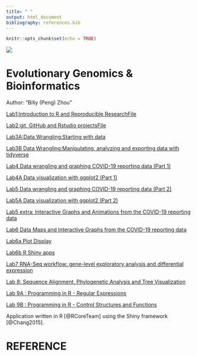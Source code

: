 ```yaml
---
title: " "
output: html_document
bibliography: references.bib
---
```


```r
knitr::opts_chunk$set(echo = TRUE)
```
![](image/Image_2.jpg)

# Evolutionary Genomics & Bioinformatics
Author: "Billy (Peng) Zhou"


[Lab1:Introduction to R and Reproducible ResearchFile](Lab_1.html)

[Lab2:git, GitHub and Rstudio projectsFile](Lab2_Rmd.html)

[Lab3A:Data Wrangling:Starting with data](Lab3A.html)

[Lab3B Data Wrangling:Manipulating, analyzing and exporting data with tidyverse](Lab3B.html)

[Lab4 Data wrangling and graphing COVID-19 reporting data (Part 1)](Lab4.html) 

[Lab4A Data visualization with ggplot2 (Part 1)](Lab4a.html) 

[Lab5 Data wrangling and graphing COVID-19 reporting data (Part 2)](Lab5.html) 

[Lab5A Data visualization with ggplot2 (Part 2)](Lab5a.html) 

[Lab5 extra: Interactive Graphs and Animations from the COVID-19 reporting data](Lab5extra.html)

[Lab6 Data Maps and Interactive Graphs from the COVID-19 reporting data](Lab6.html) 

[Lab6a Plot Display](Lab6a.html)

[Lab6b R Shiny apps](Lab6b.html)

[Lab7 RNA-Seq workflow: gene-level exploratory analysis and differential expression](Lab7.html)

[Lab 8: Sequence Alignment, Phylogenetic Analysis and Tree Visualization](Lab8.html)

[Lab 9A : Programming in R - Regular Expressions](Lab9A.html)

[Lab 9B : Programming in R - Control Structures and Functions
](Lab9B.html)

Application written in R [@RCoreTeam] using the Shiny framework [@Chang2015].

# REFERENCE
